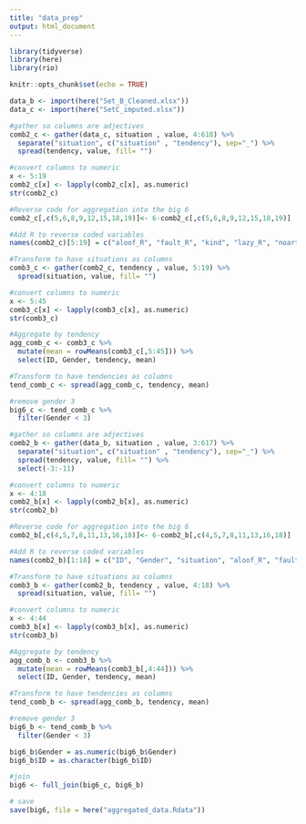 ```yaml
---
title: "data_prep"
output: html_document
---
```


```r
library(tidyverse)
library(here)
library(rio)

knitr::opts_chunk$set(echo = TRUE)

```

```r

data_b <- import(here("Set_B_Cleaned.xlsx"))
data_c <- import(here("SetC_imputed.xlsx"))
```

```r
#gather so columns are adjectives
comb2_c <- gather(data_c, situation , value, 4:618) %>% 
  separate("situation", c("situation" , "tendency"), sep="_") %>% 
  spread(tendency, value, fill= "")

#convert columns to numeric
x <- 5:19
comb2_c[x] <- lapply(comb2_c[x], as.numeric)
str(comb2_c)

#Reverse code for aggregation into the big 6
comb2_c[,c(5,6,8,9,12,15,18,19)]<- 6-comb2_c[,c(5,6,8,9,12,15,18,19)]

#Add R to reverse coded variables 
names(comb2_c)[5:19] = c("aloof_R", "fault_R", "kind", "lazy_R", "noart_R", "original", "outgoing", "quiet_R", "reflect", "relaxed", "risks_R", "rules", "thorough", "use_R",  "worry_R")

#Transform to have situations as columns
comb3_c <- gather(comb2_c, tendency , value, 5:19) %>% 
  spread(situation, value, fill= "")

#convert columns to numeric
x <- 5:45
comb3_c[x] <- lapply(comb3_c[x], as.numeric)
str(comb3_c)

#Aggregate by tendency
agg_comb_c <- comb3_c %>% 
  mutate(mean = rowMeans(comb3_c[,5:45])) %>% 
  select(ID, Gender, tendency, mean)

#Transform to have tendencies as columns
tend_comb_c <- spread(agg_comb_c, tendency, mean)

#remove gender 3
big6_c <- tend_comb_c %>% 
  filter(Gender < 3)

```

```r
#gather so columns are adjectives
comb2_b <- gather(data_b, situation , value, 3:617) %>% 
  separate("situation", c("situation" , "tendency"), sep="_") %>% 
  spread(tendency, value, fill= "") %>% 
  select(-3:-11)

#convert columns to numeric
x <- 4:18
comb2_b[x] <- lapply(comb2_b[x], as.numeric)
str(comb2_b)

#Reverse code for aggregation into the big 6
comb2_b[,c(4,5,7,8,11,13,16,18)]<- 6-comb2_b[,c(4,5,7,8,11,13,16,18)]

#Add R to reverse coded variables 
names(comb2_b)[1:18] = c("ID", "Gender", "situation", "aloof_R", "fault_R", "kind", "lazy_R", "noart_R", "original", "outgoing", "quiet_R","relaxed", "risks_R", "rules", "thorough", "use_R", "reflect", "worry_R")

#Transform to have situations as columns
comb3_b <- gather(comb2_b, tendency , value, 4:18) %>% 
  spread(situation, value, fill= "")

#convert columns to numeric
x <- 4:44
comb3_b[x] <- lapply(comb3_b[x], as.numeric)
str(comb3_b)

#Aggregate by tendency
agg_comb_b <- comb3_b %>% 
  mutate(mean = rowMeans(comb3_b[,4:44])) %>% 
  select(ID, Gender, tendency, mean)

#Transform to have tendencies as columns
tend_comb_b <- spread(agg_comb_b, tendency, mean)

#remove gender 3
big6_b <- tend_comb_b %>% 
  filter(Gender < 3) 

big6_b$Gender = as.numeric(big6_b$Gender)
big6_b$ID = as.character(big6_b$ID)
```


```r

#join 
big6 <- full_join(big6_c, big6_b) 

# save
save(big6, file = here("aggregated_data.Rdata"))


```


